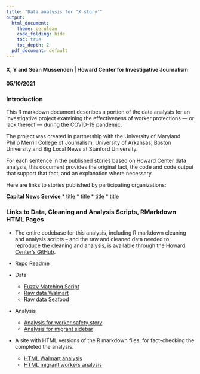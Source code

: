 ```yaml
---
title: "Data analysis for ‘X story'"
output:
  html_document:
    theme: cerulean
    code_folding: hide
    toc: true
    toc_depth: 2
  pdf_document: default
---
```


#### X, Y and Sean Mussenden | Howard Center for Investigative Journalism
#### 05/10/2021

### Introduction
This R markdown document describes a portion of the data analysis for an investigative project examining the effectiveness of worker protections — or lack thereof — during the COVID-19 pandemic. 

The project was created in partnership with the University of Maryland Philip Merrill College of Journalism, University of Arkansas, Boston University and Big Local News at Stanford University. 

For each sentence in the published stories based on Howard Center data analysis, this document provides the original fact, the code and code output that support that fact, and an explanation where necessary.

Here are links to stories published by participating organizations:

**Capital News Service**
* [title]()
* [title]()
* [title]()
* [title]()

### Links to Data, Cleaning and Analysis Scripts, RMarkdown HTML Pages
* The entire codebase for this analysis, including R markdown cleaning and analysis scripts – and the raw and cleaned data needed to reproduce the cleaning and analysis, is available through the [Howard Center’s GitHub](https://github.com/Howard-Center-Investigations/osha_investigation).

* [Repo Readme](https://github.com/Howard-Center-Investigations/osha_investigation)

* Data
  * [Fuzzy Matching Script]()
  * [Raw data Walmart]()
  * [Raw data Seafood]()
  
* Analysis
  * [Analysis for worker safety story]()
  * [Analysis for migrant sidebar]()
  
* A site with HTML versions of the R markdown files, for fact-checking the completed the analysis.
  * [HTML Walmart analysis]() 
  * [HTML migrant workers analysis]()

